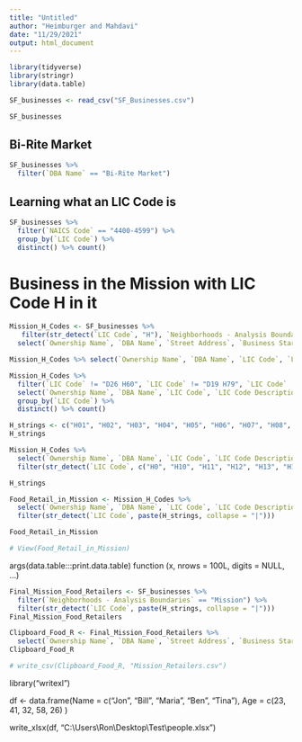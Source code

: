 ```yaml
---
title: "Untitled"
author: "Heimburger and Mahdavi"
date: "11/29/2021"
output: html_document
---
```

```r
library(tidyverse)
library(stringr)
library(data.table)
```


```r
SF_businesses <- read_csv("SF_Businesses.csv")

SF_businesses
```

## Bi-Rite Market
```r
SF_businesses %>%
  filter(`DBA Name` == "Bi-Rite Market")
```

## Learning what an LIC Code is
```r
SF_businesses %>%
  filter(`NAICS Code` == "4400-4599") %>%
  group_by(`LIC Code`) %>%
  distinct() %>% count()
```

# Business in the Mission with LIC Code H in it
```r
Mission_H_Codes <- SF_businesses %>%
   filter(str_detect(`LIC Code`, "H"), `Neighborhoods - Analysis Boundaries` == "Mission") %>%
  select(`Ownership Name`, `DBA Name`, `Street Address`, `Business Start Date`, `Business End Date`, `Mail State`, `NAICS Code`, `NAICS Code Description`, `LIC Code`, `LIC Code Description`, `Neighborhoods - Analysis Boundaries`)

Mission_H_Codes %>% select(`Ownership Name`, `DBA Name`, `LIC Code`, `LIC Code Description`)
```

```r
Mission_H_Codes %>%
  filter(`LIC Code` != "D26 H60", `LIC Code` != "D19 H79", `LIC Code` != "H24", `LIC Code` != "H25", `LIC Code` != "H26", `LIC Code` != "H29", `LIC Code` != "Hhh", `LIC Code` != "H74") %>% 
  select(`Ownership Name`, `DBA Name`, `LIC Code`, `LIC Code Description`) %>%
  group_by(`LIC Code`) %>%
  distinct() %>% count()
```

```r
H_strings <- c("H01", "H02", "H03", "H04", "H05", "H06", "H07", "H08", "H09", "H10", "H11", "H12", "H13", "H14", "H16", "H19", "H80", "H81", "H83", "H88", "H89", "H92")
H_strings
```

```r
Mission_H_Codes %>%
  select(`Ownership Name`, `DBA Name`, `LIC Code`, `LIC Code Description`) %>%
  filter(str_detect(`LIC Code`, c("H0", "H10", "H11", "H12", "H13", "H14", "H15", "H16", "H19", "H80", "H81", "H83", "H92")))

```
```R
H_strings
```
```r
Food_Retail_in_Mission <- Mission_H_Codes %>%
  select(`Ownership Name`, `DBA Name`, `LIC Code`, `LIC Code Description`) %>%
  filter(str_detect(`LIC Code`, paste(H_strings, collapse = "|")))

Food_Retail_in_Mission
```
```r
# View(Food_Retail_in_Mission)
```


args(data.table:::print.data.table)
function (x, nrows = 100L, digits = NULL, ...) 

```r
Final_Mission_Food_Retailers <- SF_businesses %>%
  filter(`Neighborhoods - Analysis Boundaries` == "Mission") %>%
  filter(str_detect(`LIC Code`, paste(H_strings, collapse = "|")))
Final_Mission_Food_Retailers
```
```R
Clipboard_Food_R <- Final_Mission_Food_Retailers %>%
  select(`Ownership Name`, `DBA Name`, `Street Address`, `Business Start Date`, `Business End Date`, `Location Start Date`, `Location End Date`, `Mail City`, `Mail State`, `NAICS Code`, `NAICS Code Description`, `LIC Code`, `LIC Code Description`)
Clipboard_Food_R
```


```r
# write_csv(Clipboard_Food_R, "Mission_Retailers.csv")
```


library("writexl")

df <- data.frame(Name = c("Jon", "Bill", "Maria", "Ben", "Tina"),
                 Age = c(23, 41, 32, 58, 26)
                 )

write_xlsx(df, "C:\\Users\\Ron\\Desktop\\Test\\people.xlsx")